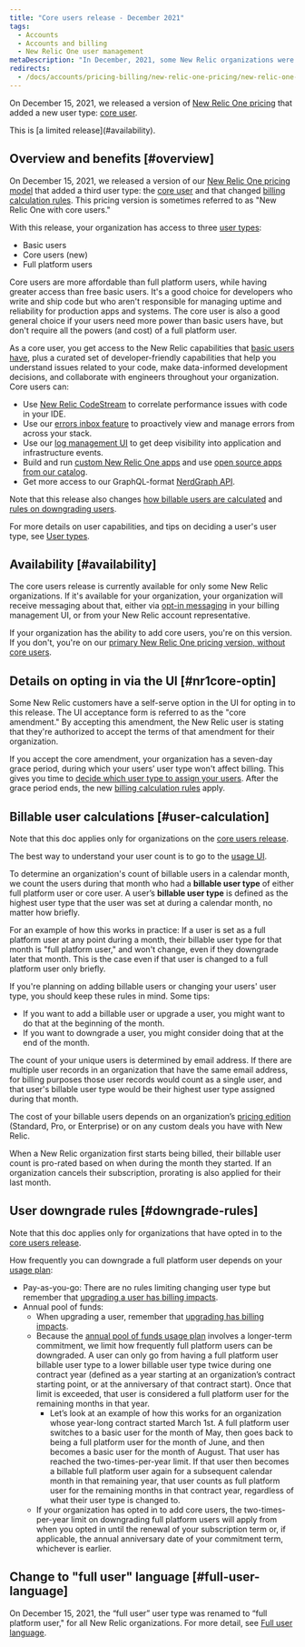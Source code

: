 ```yaml
---
title: "Core users release - December 2021"
tags:
  - Accounts
  - Accounts and billing
  - New Relic One user management
metaDescription: "In December, 2021, some New Relic organizations were given access to a new user type: core users."
redirects: 
  - /docs/accounts/pricing-billing/new-relic-one-pricing/new-relic-one-pricing-details
---
```


On December 15, 2021, we released a version of [New Relic One pricing](/docs/accounts/accounts-billing/new-relic-one-pricing-billing/new-relic-one-pricing-billing) that added a new user type: [core user](/docs/accounts/accounts-billing/new-relic-one-user-management/user-type). 

<Callout variant="important">
This is [a limited release](#availability).
</Callout>

## Overview and benefits [#overview]

On December 15, 2021, we released a version of our [New Relic One pricing model](/docs/accounts/accounts-billing/new-relic-one-pricing-billing/new-relic-one-pricing-billing) that added a third user type: the [core user](/docs/accounts/accounts-billing/new-relic-one-user-management/user-type) and that changed [billing calculation rules](#user-calculation). This pricing version is sometimes referred to as "New Relic One with core users."

With this release, your organization has access to three [user types](/docs/accounts/accounts-billing/new-relic-one-user-management/user-type/#user-type-defined): 

* Basic users
* Core users (new)
* Full platform users

Core users are more affordable than full platform users, while having greater access than free basic users. It's a good choice for developers who write and ship code but who aren't responsible for managing uptime and reliability for production apps and systems. The core user is also a good general choice if your users need more power than basic users have, but don't require all the powers (and cost) of a full platform user.  

As a core user, you get access to the New Relic capabilities that [basic users have](/docs/accounts/accounts-billing/new-relic-one-user-management/user-type), plus a curated set of developer-friendly capabilities that help you understand issues related to your code, make data-informed development decisions, and collaborate with engineers throughout your organization. Core users can: 

* Use [New Relic CodeStream](/docs/codestream/start-here/new-relic-codestream-quick-start) to correlate performance issues with code in your IDE. 
* Use our [errors inbox feature](/docs/errors-inbox/errors-inbox) to proactively view and manage errors from across your stack.
* Use our [log management UI](/docs/logs/get-started/get-started-log-management) to get deep visibility into application and infrastructure events. 
* Build and run [custom New Relic One apps](/docs/new-relic-one/use-new-relic-one/build-new-relic-one/build-custom-new-relic-one-application) and use [open source apps from our catalog](https://opensource.newrelic.com/nerdpacks). 
* Get more access to our GraphQL-format [NerdGraph API](/docs/apis/nerdgraph/get-started/introduction-new-relic-nerdgraph). 

Note that this release also changes [how billable users are calculated](#user-calculation) and [rules on downgrading users](#downgrade-rules).

For more details on user capabilities, and tips on deciding a user's user type, see [User types](/docs/accounts/accounts-billing/new-relic-one-user-management/user-type). 

## Availability [#availability]

The core users release is currently available for only some New Relic organizations. If it's available for your organization, your organization will receive messaging about that, either via [opt-in messaging](#nr1core-optin) in your billing management UI, or from your New Relic account representative.

If your organization has the ability to add core users, you're on this version. If you don't, you're on our [primary New Relic One pricing version, without core users](/docs/accounts/accounts-billing/new-relic-one-pricing-billing/user-count-billing). 

## Details on opting in via the UI [#nr1core-optin]

Some New Relic customers have a self-serve option in the UI for opting in to this release. The UI acceptance form is referred to as the "core amendment." By accepting this amendment, the New Relic user is stating that they're authorized to accept the terms of that amendment for their organization.

If you accept the core amendment, your organization has a seven-day grace period, during which your users’ user type won't affect billing. This gives you time to [decide which user type to assign your users](/docs/accounts/accounts-billing/new-relic-one-user-management/user-type/#choose-user-type). After the grace period ends, the new [billing calculation rules](#user-calculation) apply. 

## Billable user calculations [#user-calculation]

Note that this doc applies only for organizations on the [core users release](#availability).

The best way to understand your user count is to go to the [usage UI](/docs/accounts/accounts-billing/new-relic-one-pricing-billing/billing-ui).

To determine an organization's count of billable users in a calendar month, we count the users during that month who had a **billable user type** of either full platform user or core user. A user’s **billable user type** is defined as the highest user type that the user was set at during a calendar month, no matter how briefly. 

For an example of how this works in practice: If a user is set as a full platform user at any point during a month, their billable user type for that month is "full platform user," and won't change, even if they downgrade later that month. This is the case even if that user is changed to a full platform user only briefly.

If you're planning on adding billable users or changing your users' user type, you should keep these rules in mind. Some tips: 

* If you want to add a billable user or upgrade a user, you might want to do that at the beginning of the month. 
* If you want to downgrade a user, you might consider doing that at the end of the month. 

The count of your unique users is determined by email address. If there are multiple user records in an organization that have the same email address, for billing purposes those user records would count as a single user, and that user's billable user type would be their highest user type assigned during that month.

The cost of your billable users depends on an organization’s [pricing edition](https://newrelic.com/pricing) (Standard, Pro, or Enterprise) or on any custom deals you have with New Relic. 

When a New Relic organization first starts being billed, their billable user count is pro-rated based on when during the month they started. If an organization cancels their subscription, prorating is also applied for their last month. 

## User downgrade rules [#downgrade-rules]

Note that this doc applies only for organizations that have opted in to the [core users release](#availability).

How frequently you can downgrade a full platform user depends on your [usage plan](/docs/accounts/accounts-billing/new-relic-one-pricing-billing/new-relic-one-pricing-billing#usage-plans): 

* Pay-as-you-go: There are no rules limiting changing user type but remember that [upgrading a user has billing impacts](#user-calculation). 
* Annual pool of funds: 
  * When upgrading a user, remember that [upgrading has billing impacts](#user-calculation). 
  * Because the [annual pool of funds usage plan](/docs/accounts/accounts-billing/new-relic-one-pricing-billing/new-relic-one-pricing-billing#usage-plans) involves a longer-term commitment, we limit how frequently full platform users can be downgraded. A user can only go from having a full platform user billable user type to a lower billable user type twice during one contract year (defined as a year starting at an organization’s contract starting point, or at the anniversary of that contract start). Once that limit is exceeded, that user is considered a full platform user for the remaining months in that year. 
    * Let’s look at an example of how this works for an organization whose year-long contract started March 1st. A full platform user switches to a basic user for the month of May, then goes back to being a full platform user for the month of June, and then becomes a basic user for the month of August. That user has reached the two-times-per-year limit. If that user then becomes a billable full platform user again for a subsequent calendar month in that remaining year, that user counts as full platform user for the remaining months in that contract year, regardless of what their user type is changed to.
  * If your organization has opted in to add core users, the two-times-per-year limit on downgrading full platform users will apply from when you opted in until the renewal of your subscription term or, if applicable, the annual anniversary date of your commitment term, whichever is earlier. 

## Change to "full user" language [#full-user-language]

On December 15, 2021, the “full user” user type was renamed to “full platform user," for all New Relic organizations. For more detail, see [Full user language](/docs/accounts/accounts-billing/new-relic-one-user-management/user-type#full-user-language).

